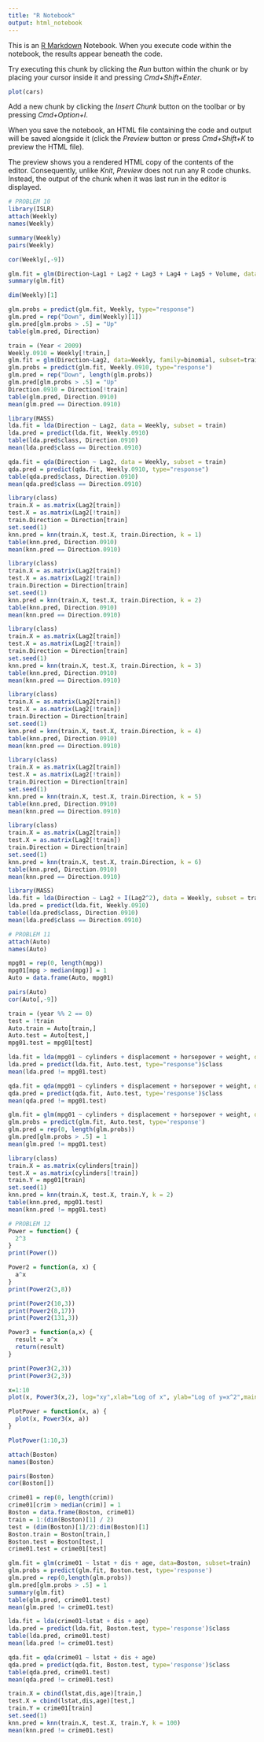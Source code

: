 ```yaml
---
title: "R Notebook"
output: html_notebook
---
```


This is an [R Markdown](http://rmarkdown.rstudio.com) Notebook. When you execute code within the notebook, the results appear beneath the code. 

Try executing this chunk by clicking the *Run* button within the chunk or by placing your cursor inside it and pressing *Cmd+Shift+Enter*. 

```r
plot(cars)
```

Add a new chunk by clicking the *Insert Chunk* button on the toolbar or by pressing *Cmd+Option+I*.

When you save the notebook, an HTML file containing the code and output will be saved alongside it (click the *Preview* button or press *Cmd+Shift+K* to preview the HTML file). 

The preview shows you a rendered HTML copy of the contents of the editor. Consequently, unlike *Knit*, *Preview* does not run any R code chunks. Instead, the output of the chunk when it was last run in the editor is displayed.

```r
# PROBLEM 10
library(ISLR)
attach(Weekly)
names(Weekly)
```

```r
summary(Weekly)
pairs(Weekly)
```

```r
cor(Weekly[,-9])
```

```r
glm.fit = glm(Direction~Lag1 + Lag2 + Lag3 + Lag4 + Lag5 + Volume, data=Weekly, family=binomial)
summary(glm.fit)
```

```r
dim(Weekly)[1]
```

```r
glm.probs = predict(glm.fit, Weekly, type="response")
glm.pred = rep("Down", dim(Weekly)[1])
glm.pred[glm.probs > .5] = "Up"
table(glm.pred, Direction)
```

```r
train = (Year < 2009)
Weekly.0910 = Weekly[!train,]
glm.fit = glm(Direction~Lag2, data=Weekly, family=binomial, subset=train)
glm.probs = predict(glm.fit, Weekly.0910, type="response")
glm.pred = rep("Down", length(glm.probs))
glm.pred[glm.probs > .5] = "Up"
Direction.0910 = Direction[!train]
table(glm.pred, Direction.0910)
mean(glm.pred == Direction.0910)
```

```r
library(MASS)
lda.fit = lda(Direction ~ Lag2, data = Weekly, subset = train)
lda.pred = predict(lda.fit, Weekly.0910)
table(lda.pred$class, Direction.0910)
mean(lda.pred$class == Direction.0910)
```

```r
qda.fit = qda(Direction ~ Lag2, data = Weekly, subset = train)
qda.pred = predict(qda.fit, Weekly.0910, type="response")
table(qda.pred$class, Direction.0910)
mean(qda.pred$class == Direction.0910)
```

```r
library(class)
train.X = as.matrix(Lag2[train])
test.X = as.matrix(Lag2[!train])
train.Direction = Direction[train]
set.seed(1)
knn.pred = knn(train.X, test.X, train.Direction, k = 1)
table(knn.pred, Direction.0910)
mean(knn.pred == Direction.0910)
```

```r
library(class)
train.X = as.matrix(Lag2[train])
test.X = as.matrix(Lag2[!train])
train.Direction = Direction[train]
set.seed(1)
knn.pred = knn(train.X, test.X, train.Direction, k = 2)
table(knn.pred, Direction.0910)
mean(knn.pred == Direction.0910)
```

```r
library(class)
train.X = as.matrix(Lag2[train])
test.X = as.matrix(Lag2[!train])
train.Direction = Direction[train]
set.seed(1)
knn.pred = knn(train.X, test.X, train.Direction, k = 3)
table(knn.pred, Direction.0910)
mean(knn.pred == Direction.0910)
```

```r
library(class)
train.X = as.matrix(Lag2[train])
test.X = as.matrix(Lag2[!train])
train.Direction = Direction[train]
set.seed(1)
knn.pred = knn(train.X, test.X, train.Direction, k = 4)
table(knn.pred, Direction.0910)
mean(knn.pred == Direction.0910)
```

```r
library(class)
train.X = as.matrix(Lag2[train])
test.X = as.matrix(Lag2[!train])
train.Direction = Direction[train]
set.seed(1)
knn.pred = knn(train.X, test.X, train.Direction, k = 5)
table(knn.pred, Direction.0910)
mean(knn.pred == Direction.0910)
```

```r
library(class)
train.X = as.matrix(Lag2[train])
test.X = as.matrix(Lag2[!train])
train.Direction = Direction[train]
set.seed(1)
knn.pred = knn(train.X, test.X, train.Direction, k = 6)
table(knn.pred, Direction.0910)
mean(knn.pred == Direction.0910)
```

```r
library(MASS)
lda.fit = lda(Direction ~ Lag2 + I(Lag2^2), data = Weekly, subset = train)
lda.pred = predict(lda.fit, Weekly.0910)
table(lda.pred$class, Direction.0910)
mean(lda.pred$class == Direction.0910)
```

```r
# PROBLEM 11
attach(Auto)
names(Auto)
```

```r
mpg01 = rep(0, length(mpg))
mpg01[mpg > median(mpg)] = 1
Auto = data.frame(Auto, mpg01)
```

```r
pairs(Auto)
cor(Auto[,-9])
```

```r
train = (year %% 2 == 0)
test = !train
Auto.train = Auto[train,]
Auto.test = Auto[test,]
mpg01.test = mpg01[test]
```

```r
lda.fit = lda(mpg01 ~ cylinders + displacement + horsepower + weight, data=Auto, subset=train)
lda.pred = predict(lda.fit, Auto.test, type="response")$class
mean(lda.pred != mpg01.test)
```

```r
qda.fit = qda(mpg01 ~ cylinders + displacement + horsepower + weight, data=Auto, subset=train)
qda.pred = predict(qda.fit, Auto.test, type='response')$class
mean(qda.pred != mpg01.test)
```

```r
glm.fit = glm(mpg01 ~ cylinders + displacement + horsepower + weight, data=Auto, subset=train)
glm.probs = predict(glm.fit, Auto.test, type='response')
glm.pred = rep(0, length(glm.probs))
glm.pred[glm.probs > .5] = 1
mean(glm.pred != mpg01.test)
```

```r
library(class)
train.X = as.matrix(cylinders[train])
test.X = as.matrix(cylinders[!train])
train.Y = mpg01[train]
set.seed(1)
knn.pred = knn(train.X, test.X, train.Y, k = 2)
table(knn.pred, mpg01.test)
mean(knn.pred != mpg01.test)
```

```r
# PROBLEM 12
Power = function() {
  2^3
}
print(Power())
```

```r
Power2 = function(a, x) {
  a^x
}
print(Power2(3,8))
```

```r
print(Power2(10,3))
print(Power2(8,17))
print(Power2(131,3))
```

```r
Power3 = function(a,x) {
  result = a^x
  return(result)
}
```

```r
print(Power3(2,3))
print(Power3(2,3))
```

```r
x=1:10
plot(x, Power3(x,2), log="xy",xlab="Log of x", ylab="Log of y=x^2",main="Log of log(x^2) versus log(x)")
```

```r
PlotPower = function(x, a) {
  plot(x, Power3(x, a))
}
```

```r
PlotPower(1:10,3)
```

```r
attach(Boston)
names(Boston)
```

```r
pairs(Boston)
cor(Boston[])
```

```r
crime01 = rep(0, length(crim))
crime01[crim > median(crim)] = 1
Boston = data.frame(Boston, crime01)
train = 1:(dim(Boston)[1] / 2)
test = (dim(Boston)[1]/2):dim(Boston)[1]
Boston.train = Boston[train,]
Boston.test = Boston[test,]
crime01.test = crime01[test]
```

```r
glm.fit = glm(crime01 ~ lstat + dis + age, data=Boston, subset=train)
glm.probs = predict(glm.fit, Boston.test, type='response')
glm.pred = rep(0,length(glm.probs))
glm.pred[glm.probs > .5] = 1
summary(glm.fit)
table(glm.pred, crime01.test)
mean(glm.pred != crime01.test)
```

```r
lda.fit = lda(crime01~lstat + dis + age)
lda.pred = predict(lda.fit, Boston.test, type='response')$class
table(lda.pred, crime01.test)
mean(lda.pred != crime01.test)
```

```r
qda.fit = qda(crime01 ~ lstat + dis + age)
qda.pred = predict(qda.fit, Boston.test, type='response')$class
table(qda.pred, crime01.test)
mean(qda.pred != crime01.test)
```

```r
train.X = cbind(lstat,dis,age)[train,]
test.X = cbind(lstat,dis,age)[test,]
train.Y = crime01[train]
set.seed(1)
knn.pred = knn(train.X, test.X, train.Y, k = 100)
mean(knn.pred != crime01.test)
```


